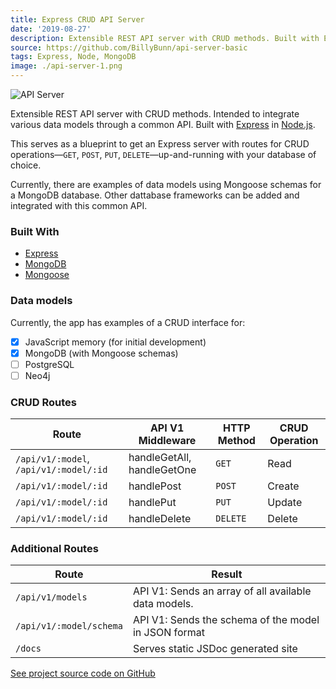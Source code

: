 ```yaml
---
title: Express CRUD API Server
date: '2019-08-27'
description: Extensible REST API server with CRUD methods. Built with Express in Node.js.
source: https://github.com/BillyBunn/api-server-basic
tags: Express, Node, MongoDB
image: ./api-server-1.png
---
```


![API Server](./api-server-1.png)

Extensible REST API server with CRUD methods. Intended to integrate various data models through a common API. Built with [Express](https://expressjs.com/) in [Node.js](https://nodejs.org/en/).

This serves as a blueprint to get an Express server with routes for CRUD operations—`GET`, `POST`, `PUT`, `DELETE`—up-and-running with your database of choice.

Currently, there are examples of data models using Mongoose schemas for a MongoDB database. Other dattabase frameworks can be added and integrated with this common API.

### Built With

- [Express](https://reactjs.org/)
- [MongoDB](https://www.mongodb.com/)
- [Mongoose](https://mongoosejs.com/)

### Data models

Currently, the app has examples of a CRUD interface for:

- [x] JavaScript memory (for initial development)
- [x] MongoDB (with Mongoose schemas)
- [ ] PostgreSQL
- [ ] Neo4j

### CRUD Routes

| Route                                  | API V1 Middleware          | HTTP Method | CRUD Operation |
| -------------------------------------- | -------------------------- | ----------- | -------------- |
| `/api/v1/:model`, `/api/v1/:model/:id` | handleGetAll, handleGetOne | `GET`       | Read           |
| `/api/v1/:model/:id`                   | handlePost                 | `POST`      | Create         |
| `/api/v1/:model/:id`                   | handlePut                  | `PUT`       | Update         |
| `/api/v1/:model/:id`                   | handleDelete               | `DELETE`    | Delete         |

### Additional Routes

| Route                   | Result                                               |
| ----------------------- | ---------------------------------------------------- |
| `/api/v1/models`        | API V1: Sends an array of all available data models. |
| `/api/v1/:model/schema` | API V1: Sends the schema of the model in JSON format |
| `/docs`                 | Serves static JSDoc generated site                   |

[See project source code on GitHub](https://github.com/BillyBunn/api-server-basic)
